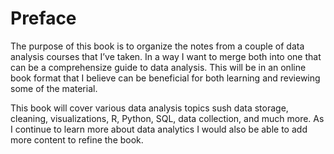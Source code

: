 # Preface {.unnumbered}

The purpose of this book is to organize the notes from a couple of data analysis courses that I've taken. In a way I want to merge both into one that can be a comprehensize guide to data analysis. This will be in an online book format that I believe can be beneficial for both learning and reviewing some of the material.  

This book will cover various data analysis topics sush data storage, cleaning, visualizations, R, Python, SQL, data collection, and much more. As I continue to learn more about data analytics I would also be able to add more content to refine the book.

